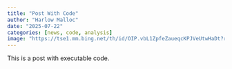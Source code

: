 ```yaml
---
title: "Post With Code"
author: "Harlow Malloc"
date: "2025-07-22"
categories: [news, code, analysis]
image: "https://tse1.mm.bing.net/th/id/OIP.vbL1ZpfeZaueqcKPJVeUtwHaDt?rs=1&pid=ImgDetMain&o=7&rm=3"
---
```


This is a post with executable code.
